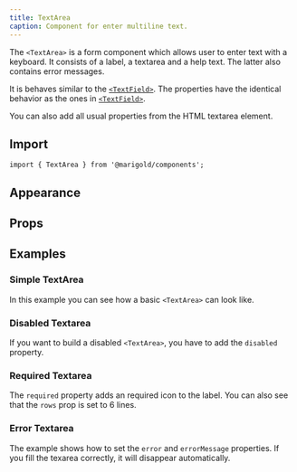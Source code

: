 ```yaml
---
title: TextArea
caption: Component for enter multiline text.
---
```


The `<TextArea>` is a form component which allows user to enter text with a keyboard. It consists of a label, a textarea and a help text. The latter also contains error messages.

It is behaves similar to the [`<TextField>`](/components/text-field/). The properties have the identical behavior as the ones in [`<TextField>`](/components/text-field/).

You can also add all usual properties from the HTML textarea element.

## Import

```tsx
import { TextArea } from '@marigold/components';
```

## Appearance

<AppearanceTable component={title} />

## Props

<PropsTable componentFile="TextArea.tsx" />

## Examples

### Simple TextArea

In this example you can see how a basic `<TextArea>` can look like.

<ComponentDemo file="./text-area-basic.demo.tsx" />

### Disabled Textarea

If you want to build a disabled `<TextArea>`, you have to add the `disabled` property.

<ComponentDemo file="./text-area-disabled.demo.tsx" />

### Required Textarea

The `required` property adds an required icon to the label. You can also see that the `rows` prop is set to 6 lines.

<ComponentDemo file="./text-area-req.demo.tsx" />

### Error Textarea

The example shows how to set the `error` and `errorMessage` properties. If you fill the texarea correctly, it will disappear automatically.

<ComponentDemo file="./text-area-error.demo.tsx" />
